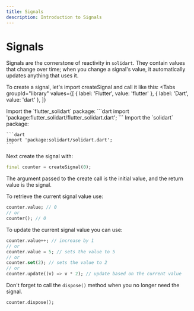 ```yaml
---
title: Signals
description: Introduction to Signals
---
```


# Signals

Signals are the cornerstone of reactivity in `solidart`. They contain values that change over time; when you change a signal's value, it automatically updates anything that uses it.

To create a signal, let's import createSignal and call it like this:
<Tabs
  groupId="library"
  values={[
    { label: 'Flutter', value: 'flutter' },
    { label: 'Dart', value: 'dart' },
  ]}
>
 <TabItem value="flutter">
    Import the `flutter_solidart` package:
    ```dart
    import 'package:flutter_solidart/flutter_solidart.dart';
    ```
  </TabItem>
  <TabItem value="dart">
    Import the `solidart` package:

    ```dart
    import 'package:solidart/solidart.dart';
    ```
  </TabItem>
</Tabs>

Next create the signal with:

```dart
final counter = createSignal(0);
````

The argument passed to the create call is the initial value, and the return value is the signal.

To retrieve the current signal value use:
```dart
counter.value; // 0
// or
counter(); // 0
```

To update the current signal value you can use:
```dart
counter.value++; // increase by 1
// or 
counter.value = 5; // sets the value to 5
// or
counter.set(2); // sets the value to 2
// or 
counter.update((v) => v * 2); // update based on the current value
```

<Warning>Don't forget to call the `dispose()` method when you no longer need the signal.</Warning>
```dart
counter.dispose();
```
